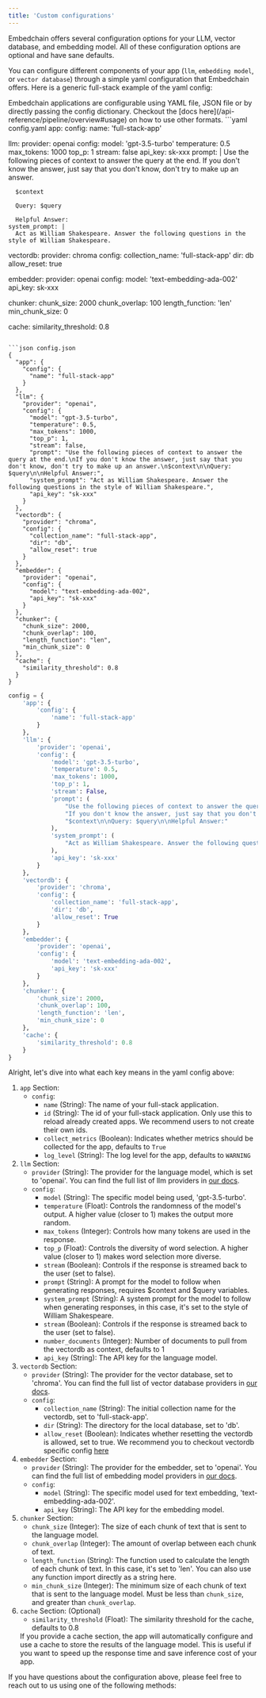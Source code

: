 ```yaml
---
title: 'Custom configurations'
---
```


Embedchain offers several configuration options for your LLM, vector database, and embedding model. All of these configuration options are optional and have sane defaults.

You can configure different components of your app (`llm`, `embedding model`, or `vector database`) through a simple yaml configuration that Embedchain offers. Here is a generic full-stack example of the yaml config:


<Tip>
Embedchain applications are configurable using YAML file, JSON file or by directly passing the config dictionary. Checkout the [docs here](/api-reference/pipeline/overview#usage) on how to use other formats.
</Tip>

<CodeGroup>
```yaml config.yaml
app:
  config:
    name: 'full-stack-app'

llm:
  provider: openai
  config:
    model: 'gpt-3.5-turbo'
    temperature: 0.5
    max_tokens: 1000
    top_p: 1
    stream: false
    api_key: sk-xxx
    prompt: |
      Use the following pieces of context to answer the query at the end.
      If you don't know the answer, just say that you don't know, don't try to make up an answer.

      $context

      Query: $query

      Helpful Answer:
    system_prompt: |
      Act as William Shakespeare. Answer the following questions in the style of William Shakespeare.

vectordb:
  provider: chroma
  config:
    collection_name: 'full-stack-app'
    dir: db
    allow_reset: true

embedder:
  provider: openai
  config:
    model: 'text-embedding-ada-002'
    api_key: sk-xxx

chunker:
  chunk_size: 2000
  chunk_overlap: 100
  length_function: 'len'
  min_chunk_size: 0

cache:
  similarity_threshold: 0.8
```

```json config.json
{
  "app": {
    "config": {
      "name": "full-stack-app"
    }
  },
  "llm": {
    "provider": "openai",
    "config": {
      "model": "gpt-3.5-turbo",
      "temperature": 0.5,
      "max_tokens": 1000,
      "top_p": 1,
      "stream": false,
      "prompt": "Use the following pieces of context to answer the query at the end.\nIf you don't know the answer, just say that you don't know, don't try to make up an answer.\n$context\n\nQuery: $query\n\nHelpful Answer:",
      "system_prompt": "Act as William Shakespeare. Answer the following questions in the style of William Shakespeare.",
      "api_key": "sk-xxx"
    }
  },
  "vectordb": {
    "provider": "chroma",
    "config": {
      "collection_name": "full-stack-app",
      "dir": "db",
      "allow_reset": true
    }
  },
  "embedder": {
    "provider": "openai",
    "config": {
      "model": "text-embedding-ada-002",
      "api_key": "sk-xxx"
    }
  },
  "chunker": {
    "chunk_size": 2000,
    "chunk_overlap": 100,
    "length_function": "len",
    "min_chunk_size": 0
  },
  "cache": {
    "similarity_threshold": 0.8
  }
}
```

```python config.py
config = {
    'app': {
        'config': {
            'name': 'full-stack-app'
        }
    },
    'llm': {
        'provider': 'openai',
        'config': {
            'model': 'gpt-3.5-turbo',
            'temperature': 0.5,
            'max_tokens': 1000,
            'top_p': 1,
            'stream': False,
            'prompt': (
                "Use the following pieces of context to answer the query at the end.\n"
                "If you don't know the answer, just say that you don't know, don't try to make up an answer.\n"
                "$context\n\nQuery: $query\n\nHelpful Answer:"
            ),
            'system_prompt': (
                "Act as William Shakespeare. Answer the following questions in the style of William Shakespeare."
            ),
            'api_key': 'sk-xxx'
        }
    },
    'vectordb': {
        'provider': 'chroma',
        'config': {
            'collection_name': 'full-stack-app',
            'dir': 'db',
            'allow_reset': True
        }
    },
    'embedder': {
        'provider': 'openai',
        'config': {
            'model': 'text-embedding-ada-002',
            'api_key': 'sk-xxx'
        }
    },
    'chunker': {
        'chunk_size': 2000,
        'chunk_overlap': 100,
        'length_function': 'len',
        'min_chunk_size': 0
    },
    'cache': {
        'similarity_threshold': 0.8
    }
}
```
</CodeGroup>

Alright, let's dive into what each key means in the yaml config above:

1. `app` Section:
    - `config`:
        - `name` (String): The name of your full-stack application.
        - `id` (String): The id of your full-stack application.
        <Note>Only use this to reload already created apps. We recommend users to not create their own ids.</Note>
        - `collect_metrics` (Boolean): Indicates whether metrics should be collected for the app, defaults to `True`
        - `log_level` (String): The log level for the app, defaults to `WARNING`
2. `llm` Section:
    - `provider` (String): The provider for the language model, which is set to 'openai'. You can find the full list of llm providers in [our docs](/components/llms).
    - `config`:
        - `model` (String): The specific model being used, 'gpt-3.5-turbo'.
        - `temperature` (Float): Controls the randomness of the model's output. A higher value (closer to 1) makes the output more random.
        - `max_tokens` (Integer): Controls how many tokens are used in the response.
        - `top_p` (Float): Controls the diversity of word selection. A higher value (closer to 1) makes word selection more diverse.
        - `stream` (Boolean): Controls if the response is streamed back to the user (set to false).
        - `prompt` (String): A prompt for the model to follow when generating responses, requires $context and $query variables.
        - `system_prompt` (String): A system prompt for the model to follow when generating responses, in this case, it's set to the style of William Shakespeare.
        -  `stream` (Boolean): Controls if the response is streamed back to the user (set to false).
        - `number_documents` (Integer): Number of documents to pull from the vectordb as context, defaults to 1
        - `api_key` (String): The API key for the language model.
3. `vectordb` Section:
    - `provider` (String): The provider for the vector database, set to 'chroma'. You can find the full list of vector database providers in [our docs](/components/vector-databases).
    - `config`:
        - `collection_name` (String): The initial collection name for the vectordb, set to 'full-stack-app'.
        - `dir` (String): The directory for the local database, set to 'db'.
        - `allow_reset` (Boolean): Indicates whether resetting the vectordb is allowed, set to true.
    <Note>We recommend you to checkout vectordb specific config [here](https://docs.embedchain.ai/components/vector-databases)</Note>
4. `embedder` Section:
    - `provider` (String): The provider for the embedder, set to 'openai'. You can find the full list of embedding model providers in [our docs](/components/embedding-models).
    - `config`:
        - `model` (String): The specific model used for text embedding, 'text-embedding-ada-002'.
        - `api_key` (String): The API key for the embedding model.
5. `chunker` Section:
    - `chunk_size` (Integer): The size of each chunk of text that is sent to the language model.
    - `chunk_overlap` (Integer): The amount of overlap between each chunk of text.
    - `length_function` (String): The function used to calculate the length of each chunk of text. In this case, it's set to 'len'. You can also use any function import directly as a string here.
    - `min_chunk_size` (Integer): The minimum size of each chunk of text that is sent to the language model. Must be less than `chunk_size`, and greater than `chunk_overlap`.
6. `cache` Section: (Optional)
    - `similarity_threshold` (Float): The similarity threshold for the cache, defaults to 0.8
    <Note>
    If you provide a cache section, the app will automatically configure and use a cache to store the results of the language model. This is useful if you want to speed up the response time and save inference cost of your app.
    </Note>
If you have questions about the configuration above, please feel free to reach out to us using one of the following methods:

<Snippet file="get-help.mdx" />